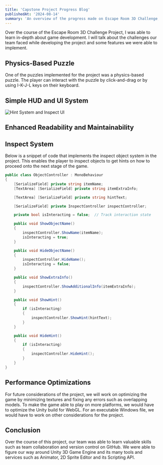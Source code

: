 ```yaml
---
title: 'Capstone Project Progress Blog'
publishedAt: '2024-08-14'
summary: 'An overview of the progress made on Escape Room 3D Challenge, Capstone Project for OSU CS 467 Summer 2024'
---
```


Over the course of the Escape Room 3D Challenge Project, I was able to learn in-depth about game development. I will talk about the challenges our team faced while developing the project and some features we were able to implement. 

## Physics-Based Puzzle

One of the puzzles implemented for the project was a physics-based puzzle. The player can interact with the puzzle by click-and-drag or by using I-K-J-L keys on their keyboard.

## Simple HUD and UI System

 ![Hint System and Inspect UI](/images/escape-room-hint.png)

## Enhanced Readability and Maintainability

## Inspect System

Below is a snippet of code that implements the inspect object system in the project. This enables the player to inspect objects to get hints on how to proceed onto the next stage of the game.

```csharp
public class ObjectController : MonoBehaviour
{
    [SerializeField] private string itemName;
    [TextArea] [SerializeField] private string itemExtraInfo;

    [TextArea] [SerializeField] private string hintText;

    [SerializeField] private InspectController inspectController;

    private bool isInteracting = false;  // Track interaction state

    public void ShowObjectName()
    {
        inspectController.ShowName(itemName);
        isInteracting = true;
    }

    public void HideObjectName()
    {
        inspectController.HideName();
        isInteracting = false;
    }

    public void ShowExtraInfo()
    {
        inspectController.ShowAdditionalInfo(itemExtraInfo);
    }

    public void ShowHint()
    {
        if (isInteracting)
        {
            inspectController.ShowHint(hintText);
        }
    }

    public void HideHint()
    {
        if (isInteracting)
        {
            inspectController.HideHint();
        }
    }
}
```

## Performance Optimizations

For future considerations of the project, we will work on optimizing the game by minimizing textures and fixing any errors such as overlapping models. To make the game able to play on more platforms, we would have to optimize the Unity build for WebGL. For an executable Windows file, we would have to work on other considerations for the project. 

## Conclusion

Over the course of this project, our team was able to learn valuable skills such as team collaboration and version control on GitHub. We were able to figure our way around Unity 3D Game Engine and its many tools and services such as Animator, 2D Sprite Editor and its Scripting API. 

